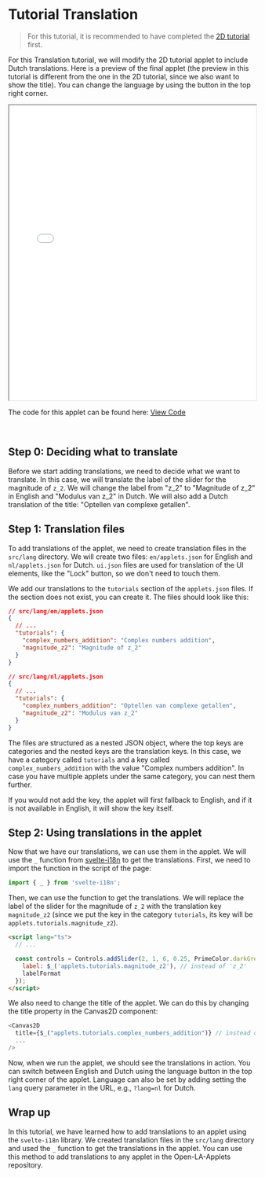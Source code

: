 

<Meta title="Tutorial Translation" />

# Tutorial Translation

> For this tutorial, it is recommended to have completed the [2D tutorial](./?path=/docs/tutorial-2d--docs) first.

For this Translation tutorial, we will modify the 2D tutorial applet to include Dutch translations.
Here is a preview of the final applet (the preview in this tutorial is different from the one in the 2D tutorial, since we also want to show the title). You can change the language by using the button in the top right corner.

<iframe src={host + '/tutorial_translation/translated'} width="100%" height="600px"></iframe>

The code for this applet can be found here: [View Code](https://github.com/PRIME-TU-Delft/Open-LA-Applets/blob/main/src/routes/tutorial_translation/translated/%2Bpage.svelte)

<br />

## Step 0: Deciding what to translate

Before we start adding translations, we need to decide what we want to translate. In this case, we will translate the label of the slider for the magnitude of `z_2`. We will change the label from "z_2" to "Magnitude of z_2" in English and "Modulus van z_2" in Dutch. We will also add a Dutch translation of the title: "Optellen van complexe getallen".

## Step 1: Translation files

To add translations of the applet, we need to create translation files in the `src/lang` directory. We will create two files: `en/applets.json` for English and `nl/applets.json` for Dutch. `ui.json` files are used for translation of the UI elements, like the "Lock" button, so we don't need to touch them.

We add our translations to the `tutorials` section of the `applets.json` files. If the section does not exist, you can create it. The files should look like this:

```json
// src/lang/en/applets.json
{
  // ...
  "tutorials": {
    "complex_numbers_addition": "Complex numbers addition",
    "magnitude_z2": "Magnitude of z_2"
  }
}
```

```json
// src/lang/nl/applets.json
{
  // ...
  "tutorials": {
    "complex_numbers_addition": "Optellen van complexe getallen",
    "magnitude_z2": "Modulus van z_2"
  }
}
```

The files are structured as a nested JSON object, where the top keys are categories and the nested keys are the translation keys. In this case, we have a category called `tutorials` and a key called `complex_numbers_addition` with the value "Complex numbers addition". In case you have multiple applets under the same category, you can nest them further.

If you would not add the key, the applet will first fallback to English, and if it is not available in English, it will show the key itself.

## Step 2: Using translations in the applet

Now that we have our translations, we can use them in the applet. We will use the `_` function from [svelte-i18n](https://github.com/kaisermann/svelte-i18n/) to get the translations. First, we need to import the function in the script of the page:

```ts
import { _ } from 'svelte-i18n';
```

Then, we can use the function to get the translations. We will replace the label of the slider for the magnitude of `z_2` with the translation key `magnitude_z2` (since we put the key in the category `tutorials`, its key will be `applets.tutorials.magnitude_z2`).

```html
<script lang="ts">
  // ...

  const controls = Controls.addSlider(2, 1, 6, 0.25, PrimeColor.darkGreen, {
    label: $_('applets.tutorials.magnitude_z2'), // instead of 'z_2'
    labelFormat
  });
</script>
```

We also need to change the title of the applet. We can do this by changing the title property in the Canvas2D component:

```ts
<Canvas2D
  title={$_("applets.tutorials.complex_numbers_addition")} // instead of 'Complex numbers addition'
  ...
/>
```

Now, when we run the applet, we should see the translations in action. You can switch between English and Dutch using the language button in the top right corner of the applet. Language can also be set by adding setting the `lang` query parameter in the URL, e.g., `?lang=nl` for Dutch.

## Wrap up

In this tutorial, we have learned how to add translations to an applet using the `svelte-i18n` library. We created translation files in the `src/lang` directory and used the `_` function to get the translations in the applet. You can use this method to add translations to any applet in the Open-LA-Applets repository.

